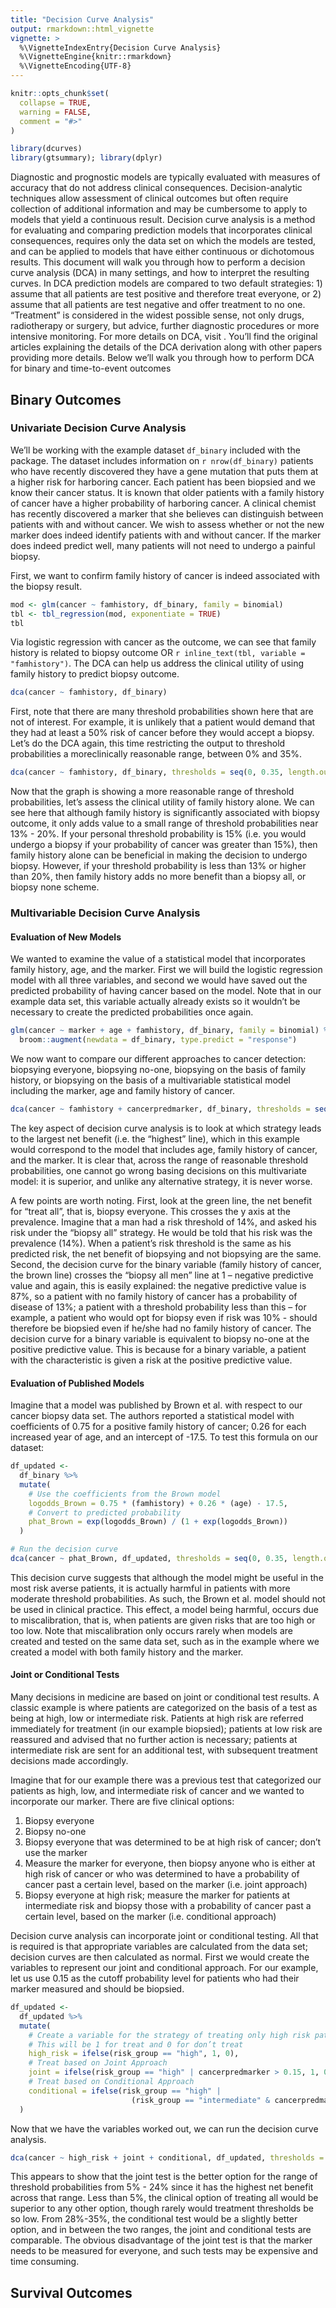 ```yaml
---
title: "Decision Curve Analysis"
output: rmarkdown::html_vignette
vignette: >
  %\VignetteIndexEntry{Decision Curve Analysis}
  %\VignetteEngine{knitr::rmarkdown}
  %\VignetteEncoding{UTF-8}
---
```


```r
knitr::opts_chunk$set(
  collapse = TRUE,
  warning = FALSE,
  comment = "#>"
)
```

```r
library(dcurves)
library(gtsummary); library(dplyr)
```

Diagnostic and prognostic models are typically evaluated with measures of accuracy that do not address
clinical consequences.
Decision-analytic techniques allow assessment of clinical outcomes but often require collection of additional information and may be cumbersome to apply to models that yield a continuous result.
Decision curve analysis is a method for evaluating and comparing prediction models that incorporates clinical consequences, requires only the data set on which the models are tested, and can be applied to models that have either continuous or dichotomous results.
This document will walk you through how to perform a decision curve analysis (DCA) in many settings, and how to interpret the resulting curves. 
In DCA prediction models are compared to two default strategies: 1) assume that all patients are test positive and therefore treat everyone, or 2) assume that all patients are test negative and offer treatment to no one. 
“Treatment” is considered in the widest possible sense, not only drugs, radiotherapy or surgery, but advice, further diagnostic procedures or more intensive monitoring.
For more details on DCA, visit [](decisioncurveanalysis.org).
You'll find the original articles explaining the details of the DCA derivation along with other papers providing more details. 
Below we'll walk you through how to perform DCA for binary and time-to-event outcomes

## Binary Outcomes

### Univariate Decision Curve Analysis

We’ll be working with the example dataset `df_binary` included with the package.
The dataset includes information on `r nrow(df_binary)` patients who have recently discovered they have a gene mutation that puts them at a higher risk for harboring cancer.
Each patient has been biopsied and we know their cancer status. 
It is known that older patients with a family history of cancer have a higher probability of harboring cancer. 
A clinical chemist has recently discovered a marker that she believes can distinguish between patients with and without cancer. 
We wish to assess whether or not the new marker does indeed identify patients with and without cancer. 
If the marker does indeed predict well, many patients will not need to undergo a painful biopsy.


First, we want to confirm family history of cancer is indeed associated with the biopsy result. 

```r
mod <- glm(cancer ~ famhistory, df_binary, family = binomial)
tbl <- tbl_regression(mod, exponentiate = TRUE)
tbl
```

Via logistic regression with cancer as the outcome, we can see that family history is related to biopsy outcome OR `r inline_text(tbl, variable = "famhistory")`. 
The DCA can help us address the clinical utility of using family history to predict biopsy outcome. 

```r
dca(cancer ~ famhistory, df_binary)
```

First, note that there are many threshold probabilities shown here that are not of interest. 
For example, it is unlikely that a patient would demand that they had at least a 50% risk of cancer before they would accept a biopsy. 
Let’s do the DCA again, this time restricting the output to threshold probabilities a moreclinically reasonable range, between 0% and 35%.

```r
dca(cancer ~ famhistory, df_binary, thresholds = seq(0, 0.35, length.out = 100))
```

Now that the graph is showing a more reasonable range of threshold probabilities, let’s assess the clinical utility of family history alone. 
We can see here that although family history is significantly associated with biopsy outcome, it only adds value to a small range of threshold probabilities near 13% - 20%. 
If your personal threshold probability is 15% (i.e. you would undergo a biopsy if your probability of cancer was greater than 15%), then family history alone can be beneficial in making the decision to undergo biopsy. 
However, if your threshold probability is less than 13% or higher than 20%, then family history adds no more benefit than a biopsy all, or biopsy none scheme. 

### Multivariable Decision Curve Analysis

#### Evaluation of New Models 

We wanted to examine the value of a statistical model that incorporates family history, age, and the
marker. 
First we will build the logistic regression model with all three variables, and second we would have saved out the predicted probability of having cancer based on the model. 
Note that in our example data set, this variable actually already exists so it wouldn't be necessary to create the predicted probabilities once again. 

```r
glm(cancer ~ marker + age + famhistory, df_binary, family = binomial) %>%
  broom::augment(newdata = df_binary, type.predict = "response") 
```

We now want to compare our different approaches to cancer detection: biopsying everyone, biopsying no-one, biopsying on the basis of family history, or biopsying on the basis of a multivariable statistical model including the marker, age and family history of cancer. 

```r
dca(cancer ~ famhistory + cancerpredmarker, df_binary, thresholds = seq(0, 0.35, length.out = 100))
```

The key aspect of decision curve analysis is to look at which strategy leads to the largest net benefit (i.e. the “highest” line), which in this example would correspond to the model that includes age, family history of cancer, and the marker. 
It is clear that, across the range of reasonable threshold probabilities, one cannot go wrong basing decisions on this multivariate model: it is superior, and unlike any alternative strategy, it is never worse.

A few points are worth noting. 
First, look at the green line, the net benefit for “treat all”, that is, biopsy everyone. 
This crosses the y axis at the prevalence. Imagine that a man had a risk threshold of 14%, and asked his risk under the "biopsy all" strategy. He would be told that his risk was the prevalence (14%).
When a patient's risk threshold is the same as his predicted risk, the net benefit of biopsying and not biopsying are the same.
Second, the decision curve for the binary variable (family history of cancer, the brown line) crosses the “biopsy all men” line at 1 – negative predictive value and again, this is easily explained: the negative predictive value is 87%, so a patient with no family history of cancer has a probability of disease of 13%; a patient with a threshold probability less than this – for example, a patient who would opt for biopsy even if risk was 10% - should therefore be biopsied even if he/she had no family history of cancer. 
The decision curve for a binary variable is equivalent to biopsy no-one at the positive predictive value. 
This is because for a binary variable, a patient with the characteristic is given a risk at the positive predictive
value. 

#### Evaluation of Published Models 

Imagine that a model was published by Brown et al. with respect to our cancer biopsy data set. 
The authors reported a statistical model with coefficients of 0.75 for a positive family history of cancer; 0.26 for each increased year of age, and an intercept of -17.5. To test this formula on our dataset:

```r


df_updated <-
  df_binary %>%
  mutate(
    # Use the coefficients from the Brown model
    logodds_Brown = 0.75 * (famhistory) + 0.26 * (age) - 17.5,
    # Convert to predicted probability
    phat_Brown = exp(logodds_Brown) / (1 + exp(logodds_Brown))
  )

# Run the decision curve
dca(cancer ~ phat_Brown, df_updated, thresholds = seq(0, 0.35, length.out = 100))
```

This decision curve suggests that although the model might be useful in the most risk averse patients, it is actually harmful in patients with more moderate threshold probabilities. 
As such, the Brown et al. model should not be used in clinical practice. 
This effect, a model being harmful, occurs due to miscalibration, that is, when patients are given risks that are too high or too low. 
Note that miscalibration only occurs rarely when models are created and tested on the same data set, such as in the example where we created a model with both family history and the marker.

#### Joint or Conditional Tests 

Many decisions in medicine are based on joint or conditional test results. 
A classic example is where patients are categorized on the basis of a test as being at high, low or intermediate risk. 
Patients at high risk are referred immediately for treatment (in our example biopsied); patients at low risk are reassured and advised that no further action is necessary; patients at intermediate risk are sent for an additional test, with subsequent treatment decisions made accordingly.

Imagine that for our example there was a previous test that categorized our patients as high, low, and intermediate risk of cancer and we wanted to incorporate our marker. 
There are five clinical options: 

1. Biopsy everyone
2. Biopsy no-one
3. Biopsy everyone that was determined to be at high risk of cancer; don't use the marker
4. Measure the marker for everyone, then biopsy anyone who is either at high risk of cancer or who was determined to have a probability of cancer past a certain level, based on the marker (i.e. joint approach) 
5. Biopsy everyone at high risk; measure the marker for patients at intermediate risk and biopsy
those with a probability of cancer past a certain level, based on the marker (i.e. conditional
approach) 

Decision curve analysis can incorporate joint or conditional testing. All that is required is that
appropriate variables are calculated from the data set; decision curves are then calculated as normal.
First we would create the variables to represent our joint and conditional approach. For our example,
let us use 0.15 as the cutoff probability level for patients who had their marker measured and should be
biopsied.

```r
df_updated <-
  df_updated %>%
  mutate(
    # Create a variable for the strategy of treating only high risk patients
    # This will be 1 for treat and 0 for don’t treat
    high_risk = ifelse(risk_group == "high", 1, 0),
    # Treat based on Joint Approach
    joint = ifelse(risk_group == "high" | cancerpredmarker > 0.15, 1, 0),
    # Treat based on Conditional Approach
    conditional = ifelse(risk_group == "high" | 
                           (risk_group == "intermediate" & cancerpredmarker > 0.15), 1, 0)
  )
```

Now that we have the variables worked out, we can run the decision curve analysis.

```r
dca(cancer ~ high_risk + joint + conditional, df_updated, thresholds = seq(0, 0.35, length.out = 100))
```

This appears to show that the joint test is the better option for the range of threshold probabilities from 5% - 24% since it has the highest net benefit across that range. 
Less than 5%, the clinical option of treating all would be superior to any other option, though rarely would treatment thresholds be so low.
From 28%-35%, the conditional test would be a slightly better option, and in between the two ranges, the joint and conditional tests are comparable. 
The obvious disadvantage of the joint test is that the marker needs to be measured for everyone, and such tests may be expensive and time consuming. 




## Survival Outcomes
